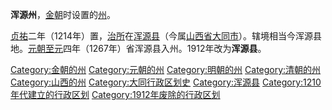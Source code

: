 '''浑源州'''，[[金朝|金朝]]时设置的[[州|州]]。

[[贞祐|贞祐]]二年（1214年）置，[[治所|治所]]在[[浑源县|浑源县]]（今属[[山西省|山西省]][[大同市|大同市]]）。辖境相当今浑源县地。[[元朝|元朝]][[至元_(忽必烈)|至元]]四年（1267年）省浑源县入州。1912年改为'''浑源县'''。 

{{山西行政区划小作品}}
[[Category:金朝的州|Category:金朝的州]]
[[Category:元朝的州|Category:元朝的州]]
[[Category:明朝的州|Category:明朝的州]] 
[[Category:清朝的州|Category:清朝的州]] 
[[Category:山西的州|Category:山西的州]] 
[[Category:大同行政区划史|Category:大同行政区划史]]
[[Category:浑源县|Category:浑源县]]
[[Category:1210年代建立的行政区划|Category:1210年代建立的行政区划]]
[[Category:1912年废除的行政区划|Category:1912年废除的行政区划]]